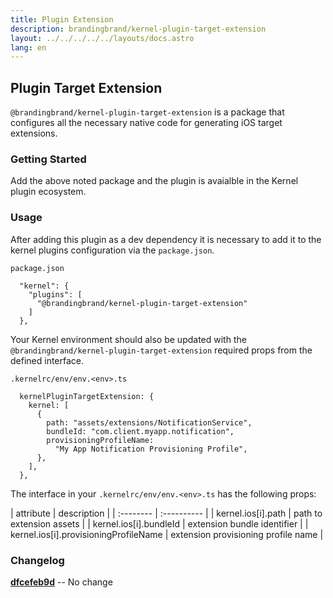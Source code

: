 ```yaml
---
title: Plugin Extension
description: brandingbrand/kernel-plugin-target-extension
layout: ../../../../../layouts/docs.astro
lang: en
---
```



## Plugin Target Extension

`@brandingbrand/kernel-plugin-target-extension` is a package that configures all the necessary native code for generating iOS target extensions.

### Getting Started

<div class="flex w-full my-6">
  <CodeCopy args="yarn add -D @brandingbrand/kernel-plugin-target-extension" />
</div>

Add the above noted package and the plugin is avaialble in the Kernel plugin ecosystem.

### Usage

After adding this plugin as a dev dependency it is necessary to add it to the kernel plugins configuration via the `package.json`.

`package.json`

```
  "kernel": {
    "plugins": [
      "@brandingbrand/kernel-plugin-target-extension"
    ]
  },
```

Your Kernel environment should also be updated with the `@brandingbrand/kernel-plugin-target-extension` required props from the defined interface.

`.kernelrc/env/env.<env>.ts`

```
  kernelPluginTargetExtension: {
    kernel: [
      {
        path: "assets/extensions/NotificationService",
        bundleId: "com.client.myapp.notification",
        provisioningProfileName:
          "My App Notification Provisioning Profile",
      },
    ],
  },
```

The interface in your `.kernelrc/env/env.<env>.ts` has the following props:

<div class="my-4 overflow-scroll">
| attribute                             | description                         |
| :--------                             | :----------                         |
| kernel.ios[i].path                    | path to extension assets            |
| kernel.ios[i].bundleId                | extension bundle identifier         |
| kernel.ios[i].provisioningProfileName | extension provisioning profile name |
</div>

### Changelog

[**dfcefeb9d**](https://github.com/brandingbrand/flagship/pull/2508/commits/dfcefeb9d32eabe878bfd0a9ae0729c441d8d6c5) -- No change
